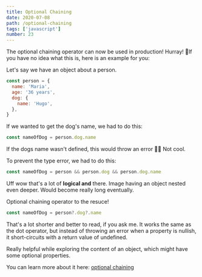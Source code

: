 ```yaml
---
title: Optional Chaining
date: 2020-07-08
path: /optional-chaining
tags: ['javascript']
number: 23
---
```


The optional chaining operator can now be used in production! Hurray! 🥳If you
have no idea what this is, here is an example for you:

Let's say we have an object about a person.

```javascript
const person = {
  name: 'Maria',
  age: '36 years',
  dog: {
    name: 'Hugo',
  },
}
```

If we wanted to get the dog's name, we had to do this:

```javascript
const nameOfDog = person.dog.name
```

If the dogs name wasn't defined, this would throw an error 👎🏻 Not cool.

To prevent the type error, we had to do this:

```javascript
const nameOfDog = person && person.dog && person.dog.name
```

Uff wow that's a lot of **logical and** there. Image having an object nested
even deeper. Would become really long eventually.

Optional chaining operator to the resuce!

```javascript
const nameOfDog = person?.dog?.name
```

That's a lot shorter and better to read, if you ask me. It works the same as the
dot operator, but instead of throwing an error when a property is nullish, it
short-circuits with a return value of undefined.

Really helpful while exploring the content of an object, which might have some
optional properties.

You can learn more about it here:
[optional chaining](https://developer.mozilla.org/en-US/docs/Web/JavaScript/Reference/Operators/Optional_chaining)
